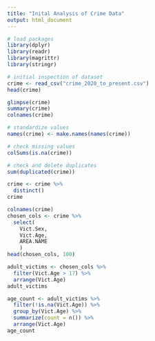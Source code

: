 ```yaml
---
title: "Inital Analysis of Crime Data"
output: html_document
---
```


```r
# load packages
library(dplyr)
library(readr)
library(magrittr)
library(stringr)

# initial inspection of dataset
crime <- read_csv("crime_2020_to_present.csv")
head(crime)

glimpse(crime)
summary(crime)
colnames(crime)

# standardize values
names(crime) <- make.names(names(crime))

```

```r
# check missing values
colSums(is.na(crime))

# check and delete duplicates
sum(duplicated(crime))

crime <- crime %>%
  distinct()
crime
```

```r
colnames(crime)
chosen_cols <- crime %>%
  select(
    Vict.Sex, 
    Vict.Age, 
    AREA.NAME
    ) 
head(chosen_cols, 100)

adult_victims <- chosen_cols %>%
  filter(Vict.Age > 17) %>%
  arrange(Vict.Age)
adult_victims

age_count <- adult_victims %>%
  filter(!is.na(Vict.Age)) %>%
  group_by(Vict.Age) %>%
  summarize(count = n()) %>%
  arrange(Vict.Age)
age_count
```